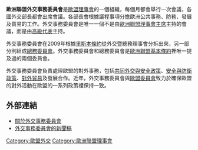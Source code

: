 {{Politics of the European Union}}

'''歐洲聯盟外交事務委員會'''是[[歐盟理事會|歐盟理事會]]的一個組織，每個月都會舉行一次會議，各國外交部長都會出席會議。各部長會根據議程事項分擔歐洲公共事務、防務、發展及貿易的工作。外交事務委員會是唯一一個不是由[[歐洲聯盟理事會主席國|歐洲聯盟理事會主席]]主持的會議，而是由[[歐盟外交和安全政策高級代表|高級代表]]主持。

外交事務委員會在2009年根據[[里斯本條約|里斯本條約]]從外交暨總務理事會分拆出來，另一部分則組成[[歐洲聯盟總務委員會|總務委員會]]。外交事務委員會和總務委員會是[[歐洲聯盟基本條約|歐洲聯盟基本條約]]裡唯一提及過的兩個委員會。

外交事務委員會負責處理歐盟的對外事務，包括[[共同外交與安全政策|共同外交與安全政策]]、[[安全與防衛政策|安全與防衛政策]]、[[對外貿易|對外貿易]]及發展合作。近年，外交事務委員會與[[歐盟委員會|歐盟委員會]]致力於確保歐盟的對外活動在歐盟的一系列政策裡保持一致。

== 外部連結 ==
* [http://www.consilium.europa.eu/showPage.aspx?id=1848&lang=en 關於外交事務委員會] {{Wayback|url=http://www.consilium.europa.eu/showPage.aspx?id=1848&lang=en |date=20130923054707 }}
* [http://www.consilium.europa.eu/App/newsroom/loadbook.aspx?BID=78&LANG=1&cmsid=1850 外交事務委員會的新聞稿] {{Wayback|url=http://www.consilium.europa.eu/App/newsroom/loadbook.aspx?BID=78&LANG=1&cmsid=1850 |date=20110521183713 }}

{{歐洲聯盟理事會}}
{{EU-stub}}
{{歐盟外交}}
[[Category:歐盟外交|Category:歐盟外交]]
[[Category:歐洲聯盟理事會|Category:歐洲聯盟理事會]]